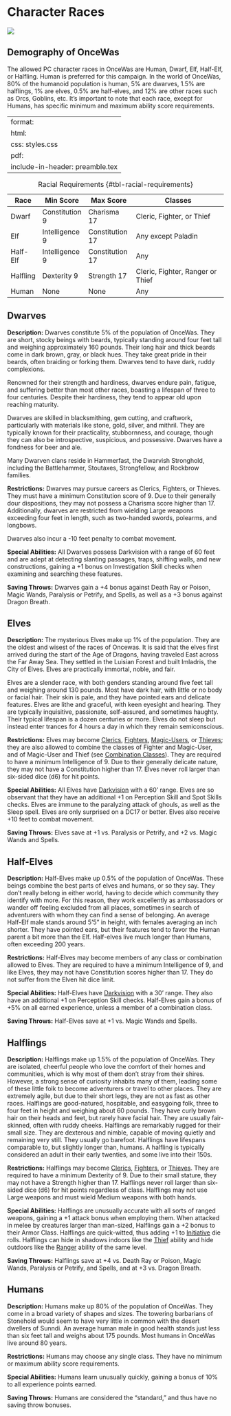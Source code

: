 # Character Races

![](images/races.png)

## Demography of OnceWas

The allowed PC character races in OnceWas are Human, Dwarf, Elf, Half-Elf, or Halfling. Human is preferred for this campaign. In the world of OnceWas, 80% of the humanoid population is human, 5% are dwarves, 1.5% are halflings, 1% are elves, 0.5% are half-elves, and 12% are other races such as Orcs, Goblins, etc.  It's important to note that each race, except for Humans, has specific minimum and maximum ability score requirements.

---
format:
  html:
    css: styles.css
  pdf:
    include-in-header: preamble.tex
---

| Race     | Min Score       | Max Score         | Classes                          |
|--------- |---------------- | ----------------- | -------------------------------- |
| Dwarf    | Constitution  9 | Charisma 17       | Cleric, Fighter, or Thief        |
| Elf      | Intelligence 9  | Constitution 17   | Any except Paladin               |
| Half-Elf | Intelligence 9  | Constitution 17   | Any                              |
| Halfling | Dexterity 9     | Strength 17       | Cleric, Fighter, Ranger or Thief |
| Human    | None            | None              | Any                              |

: Racial Requirements {#tbl-racial-requirements}

## Dwarves

**Description:** Dwarves constitute 5% of the population of OnceWas. They are short, stocky beings with beards, typically standing around four feet tall and weighing approximately 160 pounds. Their long hair and thick beards come in dark brown, gray, or black hues. They take great pride in their beards, often braiding or forking them. Dwarves tend to have dark, ruddy complexions.

Renowned for their strength and hardiness, dwarves endure pain, fatigue, and suffering better than most other races, boasting a lifespan of three to four centuries. Despite their hardiness, they tend to appear old upon reaching maturity.

Dwarves are skilled in blacksmithing, gem cutting, and craftwork, particularly with materials like stone, gold, silver, and mithril. They are typically known for their practicality, stubbornness, and courage, though they can also be introspective, suspicious, and possessive. Dwarves have a fondness for beer and ale.

Many Dwarven clans reside in Hammerfast, the Dwarvish Stronghold, including the Battlehammer, Stoutaxes, Strongfellow, and Rockbrow families.

**Restrictions:** Dwarves may pursue careers as Clerics, Fighters, or Thieves. They must have a minimum Constitution score of 9. Due to their generally dour dispositions, they may not possess a Charisma score higher than 17. Additionally, dwarves are restricted from wielding Large weapons exceeding four feet in length, such as two-handed swords, polearms, and longbows.

Dwarves also incur a -10 feet penalty to combat movement.

**Special Abilities:** All Dwarves possess Darkvision with a range of 60 feet and are adept at detecting slanting passages, traps, shifting walls, and new constructions, gaining a +1 bonus on Investigation Skill checks when examining and searching these features.

**Saving Throws:** Dwarves gain a +4 bonus against Death Ray or Poison, Magic Wands, Paralysis or Petrify, and Spells, as well as a +3 bonus against Dragon Breath.

## Elves

**Description:** The mysterious Elves make up 1% of the population. They are the oldest and wisest of the races of Oncewas. It is said that the elves first arrived during the start of the Age of Dragons, having traveled East across the Far Away Sea. They settled in the Luisian Forest and built Imladris, the City of Elves. Elves are practically immortal, noble, and fair. 

Elves are a slender race, with both genders standing around five feet tall and weighing around 130 pounds. Most have dark hair, with little or no body or facial hair. Their skin is pale, and they have pointed ears and delicate features. Elves are lithe and graceful, with keen eyesight and hearing. They are typically inquisitive, passionate, self-assured, and sometimes haughty. Their typical lifespan is a dozen centuries or more. Elves do not sleep but instead enter trances for 4 hours a day in which they remain semiconscious.

**Restrictions:** Elves may become [Clerics](class.qmd#cleric), [Fighters](class.qmd#fighter), [Magic-Users](class.qmd#magic-users), or [Thieves](class.qmd#thief); they are also allowed to combine the classes of Fighter and Magic-User, and of Magic-User and Thief (see [Combination Classes](class.qmd#combination-classes)). They are required to have a minimum Intelligence of 9. Due to their generally delicate nature, they may not have a Constitution higher than 17. Elves never roll larger than six-sided dice (d6) for hit points.

**Special Abilities:** All Elves have [Darkvision](dungeonAdventures.qmd#darkvision) with a 60' range. Elves are so observant that they have an additional +1 on Perception Skill and Spot Skills checks. Elves are immune to the paralyzing attack of ghouls, as well as the Sleep spell. Elves are only surprised on a DC17 or better. Elves also receive +10 feet to combat movement.

**Saving Throws:** Elves save at +1 vs. Paralysis or Petrify, and +2 vs. Magic Wands and Spells.

## Half-Elves

**Description:** Half-Elves make up 0.5% of the population of OnceWas. These beings combine the best parts of elves and humans, or so they say. They don’t really belong in either world, having to decide which community they identify with more. For this reason, they work excellently as ambassadors or wander off feeling excluded from all places, sometimes in search of adventurers with whom they can find a sense of belonging. An average Half-Elf male stands around 5'5” in height, with females averaging an inch shorter. They have pointed ears, but their features tend to favor the Human parent a bit more than the Elf. Half-elves live much longer than Humans, often exceeding 200 years.

**Restrictions:** Half-Elves may become members of any class or combination allowed to Elves. They are required to have a minimum Intelligence of 9, and like Elves, they may not have Constitution scores higher than 17. They do not suffer from the Elven hit dice limit.

**Special Abilities:** Half-Elves have [Darkvision](dungeonAdventures.qmd#darkvision) with a 30' range. They also have an additional +1 on Perception Skill checks. Half-Elves gain a bonus of +5% on all earned experience, unless a member of a combination class.

**Saving Throws:** Half-Elves save at +1 vs. Magic Wands and Spells.

## Halflings

**Description:** Halflings make up 1.5% of the population of OnceWas. They are isolated, cheerful people who love the comfort of their homes and communities, which is why most of them don’t stray from their shires. However, a strong sense of curiosity inhabits many of them, leading some of these little folk to become adventurers or travel to other places. They are extremely agile, but due to their short legs, they are not as fast as other races.
Halflings are good-natured, hospitable, and easygoing folk, three to four feet in height and weighing about 60 pounds. They have curly brown hair on their heads and feet, but rarely have facial hair. They are usually fair-skinned, often with ruddy cheeks.
Halflings are remarkably rugged for their small size. They are dexterous and nimble, capable of moving quietly and remaining very still. They usually go barefoot. Halflings have lifespans comparable to, but slightly longer than, humans. A halfling is typically considered an adult in their early twenties, and some live into their 150s.

**Restrictions:** Halflings may become [Clerics](class.qmd#cleric), [Fighters](class.qmd#fighter), or [Thieves](class.qmd#thief). They are required to have a minimum Dexterity of 9. Due to their small stature, they may not have a Strength higher than 17. Halflings never roll larger than six-sided dice (d6) for hit points regardless of class. Halflings may not use Large weapons and must wield Medium weapons with both hands.

**Special Abilities:** Halflings are unusually accurate with all sorts of ranged weapons, gaining a +1 attack bonus when employing them. When attacked in melee by creatures larger than man-sized, Halflings gain a +2 bonus to their Armor Class. Halflings are quick-witted, thus adding +1 to [Initiative](combatDetails.qmd#initiative) die rolls. Halflings can hide in shadows indoors like the [Thief](class.qmd#thief) ability and hide outdoors like the [Ranger](class.qmd#ranger) ability of the same level.

**Saving Throws:** Halflings save at +4 vs. Death Ray or Poison, Magic Wands, Paralysis or Petrify, and Spells, and at +3 vs. Dragon Breath.

## Humans

**Description:** Humans make up 80% of the population of OnceWas. They come in a broad variety of shapes and sizes. The towering barbarians of Stonehold would seem to have very little in common with the desert dwellers of Sunndi. An average human male in good health stands just less than six feet tall and weighs about 175 pounds. Most humans in OnceWas live around 80 years.

**Restrictions:** Humans may choose any single class. They have no minimum or maximum ability score requirements.

**Special Abilities:** Humans learn unusually quickly, gaining a bonus of 10% to all experience points earned.

**Saving Throws:** Humans are considered the "standard," and thus have no saving throw bonuses.